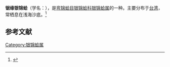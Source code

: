 {{Speciesbox
| name = 锯缘银锦蛤
| image = 
| image_width = 
| genus = Nucula
| species = dorsocrenata
| authority = Habe, 1977
}}
'''锯缘银锦蛤'''（学名：''{{lang|la|Nucula dorsocrenata}}''），是[[弯锦蛤目|弯锦蛤目]][[银锦蛤科|银锦蛤科]][[银锦蛤属|银锦蛤属]]的一种。主要分布于[[台湾|台湾]]，常栖息在浅海沙底。<ref>{{cite web|url=http://shell.sinica.edu.tw/chinese/shellbase_detail.php?science_no=2137|title=国际贝库：锯缘银锦蛤|publisher=台湾贝类资料库|accessdate=2009-08-11}}</ref>

== 参考文献 ==
{{reflist|2}}
{{Taxonbar|from=Q13905317}}

[[Category:银锦蛤属|Category:银锦蛤属]]